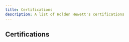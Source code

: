 ```yaml
---
title: Certifications
description: A list of Holden Hewett's certifications
---
```


## Certifications

<CardGrid>
  <LinkCard 
  title="CompTIA Network+ Certification"
  href="/certs/comptia-network-plus/"
  description="CompTIA Network+ certification"
  />
  <LinkCard 
  title="Fortinet NSE 4 Certification"
  href="/certs/fortinet-nse4/"
  description="Fortinet Network Security Professional 4 certification"
  />
  <LinkCard 
  title="TWHQ Capstone Project"
  href="/certs/twhq-capstone/"
  description="Capstone project for receiving a Technical Writing certificate from Technical Writer HQ"
  />
</CardGrid>